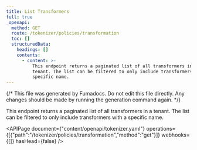 ```yaml
---
title: List Transformers
full: true
_openapi:
  method: GET
  route: /tokenizer/policies/transformation
  toc: []
  structuredData:
    headings: []
    contents:
      - content: >-
          This endpoint returns a paginated list of all transformers in a
          tenant. The list can be filtered to only include transformers with a
          specific name.
---
```


{/* This file was generated by Fumadocs. Do not edit this file directly. Any changes should be made by running the generation command again. */}

This endpoint returns a paginated list of all transformers in a tenant. The list can be filtered to only include transformers with a specific name.

<APIPage document={"content/openapi/tokenizer.yaml"} operations={[{"path":"/tokenizer/policies/transformation","method":"get"}]} webhooks={[]} hasHead={false} />